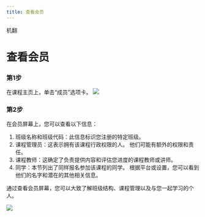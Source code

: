 ```yaml
--- 
title: 查看会员
---
```


机翻
# 查看会员

### 第1步
在课程主页上，单击“成员”选项卡。
![](/img/ulearning/student/member01.png)

 ### 第2步 
 在会员屏幕上，您可以查看以下信息： 
 1. 班级名称和班级代码：此信息标识您注册的特定班级。 
 2. 课程管理员：这表示拥有该课程行政权限的人。 他们可能有额外的权限和责任。 
 3. 课程教师：这确定了负责提供内容和评估您进度的课程教师或讲师。 
 4. 同学：本节列出了同样报名参加该课程的同学。 根据平台或设置，您可以看到他们的名字和潜在的其他相关信息。 
 
 通过查看会员屏幕，您可以大致了解班级结构、课程管理以及与您一起学习的个人。

![](/img/ulearning/student/member02.png)
